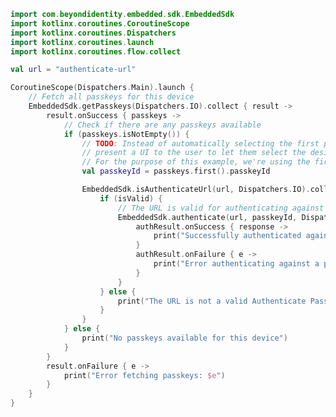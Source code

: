 ```kotlin
import com.beyondidentity.embedded.sdk.EmbeddedSdk
import kotlinx.coroutines.CoroutineScope
import kotlinx.coroutines.Dispatchers
import kotlinx.coroutines.launch
import kotlinx.coroutines.flow.collect

val url = "authenticate-url"

CoroutineScope(Dispatchers.Main).launch {
    // Fetch all passkeys for this device
    EmbeddedSdk.getPasskeys(Dispatchers.IO).collect { result ->
        result.onSuccess { passkeys ->
            // Check if there are any passkeys available
            if (passkeys.isNotEmpty()) {
                // TODO: Instead of automatically selecting the first passkey, 
                // present a UI to the user to let them select the desired passkey.
                // For the purpose of this example, we're using the first passkey.
                val passkeyId = passkeys.first().passkeyId

                EmbeddedSdk.isAuthenticateUrl(url, Dispatchers.IO).collect { isValid ->
                    if (isValid) {
                        // The URL is valid for authenticating against a passkey
                        EmbeddedSdk.authenticate(url, passkeyId, Dispatchers.IO).collect { authResult ->
                            authResult.onSuccess { response ->
                                print("Successfully authenticated against passkey bound to this device. Response: $response")
                            }
                            authResult.onFailure { e ->
                                print("Error authenticating against a passkey: $e")
                            }
                        }
                    } else {
                        print("The URL is not a valid Authenticate Passkey URL")
                    }
                }
            } else {
                print("No passkeys available for this device")
            }
        }
        result.onFailure { e ->
            print("Error fetching passkeys: $e")
        }
    }
}
```
